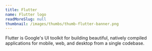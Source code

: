 ```yaml
---
title: Flutter
name: Flutter logo
readMoreSlug: null
thumbnail: /images/thumbs/thumb-flutter-banner.png
---
```


Flutter is Google's UI toolkit for building beautiful, natively compiled applications for mobile, web, and desktop from a single codebase.
